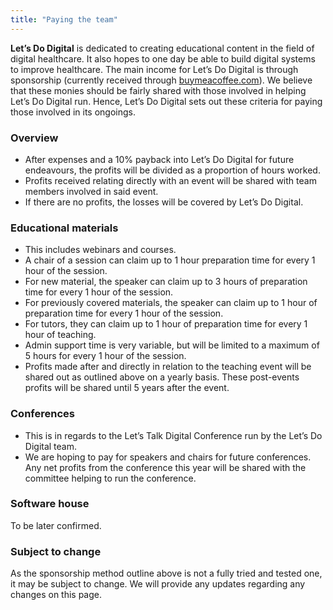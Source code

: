 ```yaml
---
title: "Paying the team"
---
```


**Let's Do Digital** is dedicated to creating educational content in the field of digital healthcare. It also hopes to one day be able to build digital systems to improve healthcare. The main income for Let's Do Digital is through sponsorship (currently received through [buymeacoffee.com](https://buymeacoffee.com/letsdodigital)). We believe that these monies should be fairly shared with those involved in helping Let's Do Digital run. Hence, Let's Do Digital sets out these criteria for paying those involved in its ongoings.

### Overview

- After expenses and a 10% payback into Let's Do Digital for future endeavours, the profits will be divided as a proportion of hours worked.
- Profits received relating directly with an event will be shared with team members involved in said event.
- If there are no profits, the losses will be covered by Let's Do Digital.

### Educational materials

- This includes webinars and courses.
- A chair of a session can claim up to 1 hour preparation time for every 1 hour of the session.
- For new material, the speaker can claim up to 3 hours of preparation time for every 1 hour of the session.
- For previously covered materials, the speaker can claim up to 1 hour of preparation time for every 1 hour of the session.
- For tutors, they can claim up to 1 hour of preparation time for every 1 hour of teaching.
- Admin support time is very variable, but will be limited to a maximum of 5 hours for every 1 hour of the session.
- Profits made after and directly in relation to the teaching event will be shared out as outlined above on a yearly basis. These post-events profits will be shared until 5 years after the event.

### Conferences

- This is in regards to the Let's Talk Digital Conference run by the Let's Do Digital team.
- We are hoping to pay for speakers and chairs for future conferences. Any net profits from the conference this year will be shared with the committee helping to run the conference.

### Software house

To be later confirmed.

### Subject to change

As the sponsorship method outline above is not a fully tried and tested one, it may be subject to change. We will provide any updates regarding any changes on this page.
